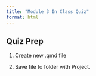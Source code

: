 ```yaml
---
title: "Module 3 In Class Quiz"
format: html
---
```


## Quiz Prep

1. Create new .qmd file

2. Save file to folder with Project.


